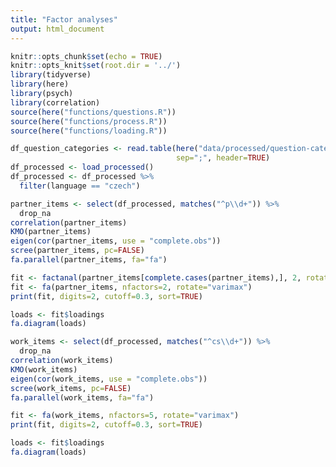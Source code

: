 ```yaml
---
title: "Factor analyses"
output: html_document
---
```


```r
knitr::opts_chunk$set(echo = TRUE)
knitr::opts_knit$set(root.dir = '../')
library(tidyverse)
library(here)
library(psych)
library(correlation)
source(here("functions/questions.R"))
source(here("functions/process.R"))
source(here("functions/loading.R"))
```

```r

df_question_categories <- read.table(here("data/processed/question-categories.csv"),
                                     sep=";", header=TRUE)
df_processed <- load_processed()
df_processed <- df_processed %>%
  filter(language == "czech")
```

```r
partner_items <- select(df_processed, matches("^p\\d+")) %>%
  drop_na
correlation(partner_items)
KMO(partner_items)
eigen(cor(partner_items, use = "complete.obs"))
scree(partner_items, pc=FALSE)
fa.parallel(partner_items, fa="fa")
```

```R
fit <- factanal(partner_items[complete.cases(partner_items),], 2, rotation="promax")
fit <- fa(partner_items, nfactors=2, rotate="varimax")
print(fit, digits=2, cutoff=0.3, sort=TRUE)

loads <- fit$loadings
fa.diagram(loads)
```

```r
work_items <- select(df_processed, matches("^cs\\d+")) %>%
  drop_na
correlation(work_items)
KMO(work_items)
eigen(cor(work_items, use = "complete.obs"))
scree(work_items, pc=FALSE)
fa.parallel(work_items, fa="fa")
```

```R
fit <- fa(work_items, nfactors=5, rotate="varimax")
print(fit, digits=2, cutoff=0.3, sort=TRUE)

loads <- fit$loadings
fa.diagram(loads)
```